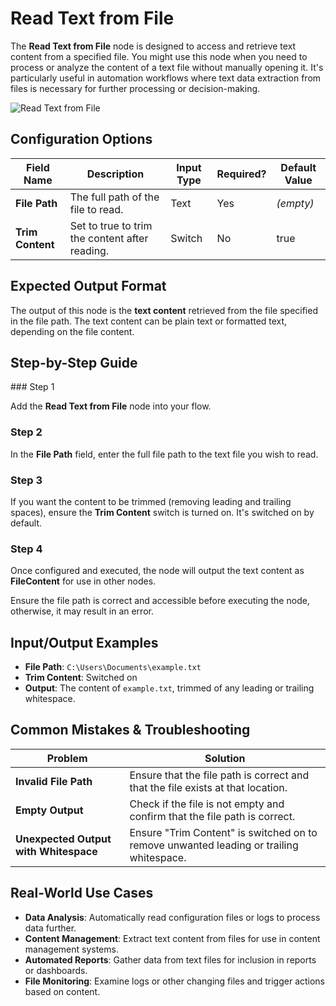 
# Read Text from File

The **Read Text from File** node is designed to access and retrieve text content from a specified file. You might use this node when you need to process or analyze the content of a text file without manually opening it. It's particularly useful in automation workflows where text data extraction from files is necessary for further processing or decision-making.

![Read Text from File](./read-text-from-file.png)

## Configuration Options

| Field Name       | Description                                    | Input Type | Required? | Default Value |
| ---------------- | ---------------------------------------------- | ---------- | --------- | ------------- |
| **File Path**    | The full path of the file to read.             | Text       | Yes       | _(empty)_     |
| **Trim Content** | Set to true to trim the content after reading. | Switch     | No        | true          |

## Expected Output Format

The output of this node is the **text content** retrieved from the file specified in the file path. The text content can be plain text or formatted text, depending on the file content.

## Step-by-Step Guide

<Steps>
### Step 1

Add the **Read Text from File** node into your flow.

### Step 2

In the **File Path** field, enter the full file path to the text file you wish to read.

### Step 3

If you want the content to be trimmed (removing leading and trailing spaces), ensure the **Trim Content** switch is turned on. It's switched on by default.

### Step 4

Once configured and executed, the node will output the text content as **FileContent** for use in other nodes.

</Steps>

<Callout type="info" title="Tip">
  Ensure the file path is correct and accessible before executing the node,
  otherwise, it may result in an error.
</Callout>

## Input/Output Examples

- **File Path**: `C:\Users\Documents\example.txt`
- **Trim Content**: Switched on
- **Output**: The content of `example.txt`, trimmed of any leading or trailing whitespace.

## Common Mistakes & Troubleshooting

| Problem                               | Solution                                                                                |
| ------------------------------------- | --------------------------------------------------------------------------------------- |
| **Invalid File Path**                 | Ensure that the file path is correct and that the file exists at that location.         |
| **Empty Output**                      | Check if the file is not empty and confirm that the file path is correct.               |
| **Unexpected Output with Whitespace** | Ensure "Trim Content" is switched on to remove unwanted leading or trailing whitespace. |

## Real-World Use Cases

- **Data Analysis**: Automatically read configuration files or logs to process data further.
- **Content Management**: Extract text content from files for use in content management systems.
- **Automated Reports**: Gather data from text files for inclusion in reports or dashboards.
- **File Monitoring**: Examine logs or other changing files and trigger actions based on content.
